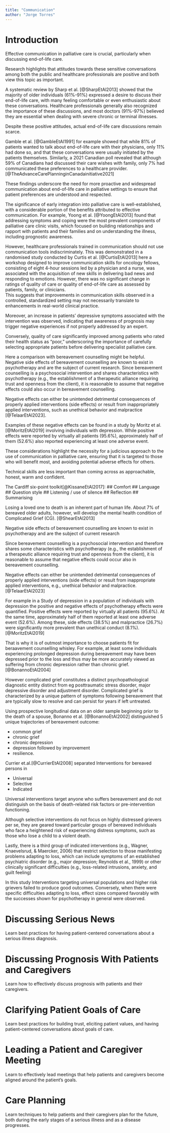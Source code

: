```yaml
---
title: "Communication"
author: "Jorge Torres"
---
```


# Introduction

Effective communication in palliative care is crucial, particularly when discussing end-of-life care.

Research highlights that attitudes towards these sensitive conversations among both the public and healthcare professionals are positive and both view this topic as important.

A systematic review by Sharp et al. [@SharpEtAl2013] showed that the majority of older individuals (61%-91%) expressed a desire to discuss their end-of-life care, with many feeling comfortable or even enthusiastic about these conversations. Healthcare professionals generally also recognized the importance of these discussions, and most doctors (91%-97%) believed they are essential when dealing with severe chronic or terminal illnesses.

Despite these positive attitudes, actual end-of-life care discussions remain scarce.

Gamble et al. [@GambleEtAl1991] for example showed that while 81% of patients wanted to talk about end-of-life care with their physicians, only 11% had done so, and that these conversations were usually initiated by the patients themselves. Similarly, a 2021 Canadian poll revealed that although 59% of Canadians had discussed their care wishes with family, only 7% had communicated these preferences to a healthcare provider. [@TheAdvanceCarePlanninginCanadainitiative2021]

These findings underscore the need for more proactive and widespread communication about end-of-life care in palliative settings to ensure that patient preferences are understood and respected.

The significance of early integration into palliative care is well-established, with a considerable portion of the benefits attributed to effective communication. 
For example, Yoong et al. [@YoongEtAl2013] found that addressing symptoms and coping were the most prevalent components of palliative care clinic visits, which focused on building relationships and rapport with patients and their families and on understanding the illness, including prognostic awareness. 

However, healthcare professionals trained in communication should not use communication tools indiscriminately. 
This was demonstrated in a randomised study conducted by Curtis et al. [@CurtisEtAl2013] here a workshop designed to improve communication skills for oncology fellows, consisting of eight 4-hour sessions led by a physician and a nurse, was associated with the acquisition of new skills in delivering bad news and responding to emotions. However, there was no significant change in ratings of quality of care or quality of end-of-life care as assessed by patients, family, or clinicians.  
This suggests that improvements in communication skills observed in a controlled, standardized setting may not necessarily translate to enhancements in real-world clinical practice.

Moreover, an increase in patients’ depressive symptoms associated with the intervention was observed, indicating that awareness of prognosis may trigger negative experiences if not properly addressed by an expert.

Conversely, quality of care significantly improved among patients who rated their health status as “poor,” underscoring the importance of carefully selecting appropriate patients before delivering specialist palliative care.

Here a comparison with bereavement counselling might be helpful. Negative side effects of bereavement counselling are known to exist in psychotherapy and are the subject of current research. Since bereavement counselling is a psychosocial intervention and shares characteristics with psychotherapy (e.g., the establishment of a therapeutic alliance requiring trust and openness from the client), it is reasonable to assume that negative effects could also occur in bereavement counselling.

Negative effects can either be unintended detrimental consequences of properly applied interventions (side effects) or result from inappropriately applied interventions, such as unethical behavior and malpractice [@TelaarEtAl2023]. 

Examples of these negative effects can be found in a study by Moritz et al. [@MoritzEtAl2019] involving individuals with depression. While positive effects were reported by virtually all patients (95.6%), approximately half of them (52.6%) also reported experiencing at least one adverse event.

These considerations highlight the necessity for a judicious approach to the use of communication in palliative care, ensuring that it is targeted to those who will benefit most, and avoiding potential adverse effects for others.



Technical skills are less important than coming across as approachable, honest, warm and confident.

The Cardiff six-point toolkit[@KissaneEtAl2017]: 
## Comfort
## Language
## Question style
## Listening / use of silence
## Reflection
## Summarising


Losing a loved one to death is an inherent part of human life. About 7% of bereaved older adults, however, will develop the mental health condition of Complicated Grief (CG). [@ShearEtAl2013]

Negative side effects of bereavement counselling are known to exist in psychotherapy and are the subject of current research

Since bereavement counselling is a psychosocial intervention and therefore shares some characteristics with psychotherapy (e.g., the establishment of a therapeutic alliance requiring trust and openness from the client), it is reasonable to assume that negative effects could occur also in bereavement counselling.

Negative effects can either be unintended detrimental consequences of properly applied interventions (side effects) or result from inappropriate applied interventions, e.g., unethical behavior and malpractice.[@TelaarEtAl2023]

For example in a Study of depression in a population of individuals with depression the positive and negative effects of psychotherapy effects were quantified. Positive effects were reported by virtually all patients (95.6%). 
At the same time, approximately half of them reported at least one adverse event (52.6%). Among these, side effects (38.5%) and malpractice (26.7%) were significantly more prevalent than unethical conduct (8.1%). [@MoritzEtAl2019]

That is why it is of outmost importance to choose patients fit for beraavement counselling whisley. 
For example, at least some individuals experiencing prolonged depression during bereavement may have been depressed prior to the loss and thus may be more accurately viewed as suffering from chronic depression rather than chronic grief.[@BonannoEtAl2004]

However complicated grief constitutes a distinct psychopathological diagnostic entity distinct from eg posttraumatic stress disorder, major depressive disorder and adjustment disorder. Complicated grief is characterized by a unique pattern of symptoms following bereavement that are typically slow to resolve and can persist for years if left untreated.  

Using prospective longitudinal data on an older sample beginning prior to the death of a spouse, Bonanno et al. [@BonannoEtAl2002] distinguished 5 unique trajectories of bereavement outcome: 

- common grief 
- chronic grief 
- chronic depression 
- depression followed by improvement
- resilience.

Currier et.al.[@CurrierEtAl2008]  separated Interventions for bereaved persons  in

- Universal 
- Selective
- Indicated

Universal interventions target anyone who suffers bereavement and do not distinguish on the basis of death-related risk factors or pre-intervention functioning.

Although selective interventions do not focus on highly distressed grievers per se, they are geared toward particular groups of bereaved individuals who face a heightened risk of experiencing distress symptoms, such as those who lose a child to a violent death.

Lastly, there is a third group of indicated interventions (e.g., Wagner, Knaevelsrud, & Maercker, 2006) that restrict selection to those manifesting problems adapting to loss, which can include symptoms of an established psychiatric disorder (e.g., major depression; Reynolds et al., 1999) or other clinically significant difficulties (e.g., loss-related intrusions, anxiety, and guilt feeling) 

In this study Interventions targeting universal populations and higher risk grievers failed to produce good outcomes. Conversely, when there were specific difficulties adapting to loss, effect sizes compared favorably with the successes shown for psychotherapy in general were observed.


# Discussing Serious News

Learn best practices for having patient-centered conversations about a serious illness diagnosis.

# Discussing Prognosis With Patients and Caregivers

Learn how to effectively discuss prognosis with patients and their caregivers.

# Clarifying Patient Goals of Care

Learn best practices for building trust, eliciting patient values, and having patient-centered conversations about goals of care.

# Leading a Patient and Caregiver Meeting

Learn to effectively lead meetings that help patients and caregivers become aligned around the patient’s goals.


# Care Planning

Learn techniques to help patients and their caregivers plan for the future, both during the early stages of a serious illness and as a disease progresses.
